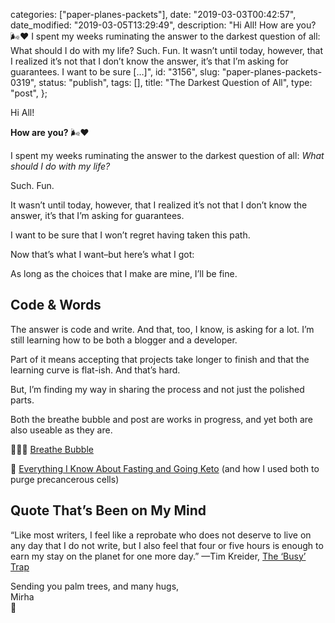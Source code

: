 
  categories: ["paper-planes-packets"],
  date: "2019-03-03T00:42:57",
  date_modified: "2019-03-05T13:29:49",
  description:
    "Hi All! How are you? 🌬❤ I spent my weeks ruminating the answer to the darkest question of all: What should I do with my life? Such. Fun. It wasn’t until today, however, that I realized it’s not that I don’t know the answer, it’s that I’m asking for guarantees. I want to be sure […]",
  id: "3156",
  slug: "paper-planes-packets-0319",
  status: "publish",
  tags: [],
  title: "The Darkest Question of All",
  type: "post",
};


Hi All!

**How are you?** 🌬❤

I spent my weeks ruminating the answer to the darkest question of all: _What should I do with my life?_

Such. Fun.

It wasn’t until today, however, that I realized it’s not that I don’t know the answer, it’s that I’m asking for guarantees.

I want to be sure that I won’t regret having taken this path.

Now that’s what I want–but here’s what I got:

As long as the choices that I make are mine, I’ll be fine.

## Code & Words

The answer is code and write. And that, too, I know, is asking for a lot. I’m still learning how to be both a blogger and a developer.

Part of it means accepting that projects take longer to finish and that the learning curve is flat-ish. And that’s hard.

But, I’m finding my way in sharing the process and not just the polished parts.

Both the breathe bubble and post are works in progress, and yet both are also useable as they are.

🧘🏻‍♀️ [Breathe Bubble](https://mirhamasala.github.io/breathe/)

🥑 [Everything I Know About Fasting and Going Keto](/posts/fasting-keto/) (and how I used both to purge precancerous cells)

## Quote That’s Been on My Mind

“Like most writers, I feel like a reprobate who does not deserve to live on any day that I do not write, but I also feel that four or five hours is enough to earn my stay on the planet for one more day.” —Tim Kreider, [The ‘Busy’ Trap](https://opinionator.blogs.nytimes.com/2012/06/30/the-busy-trap/)

Sending you palm trees, and many hugs,\
Mirha\
🌴
